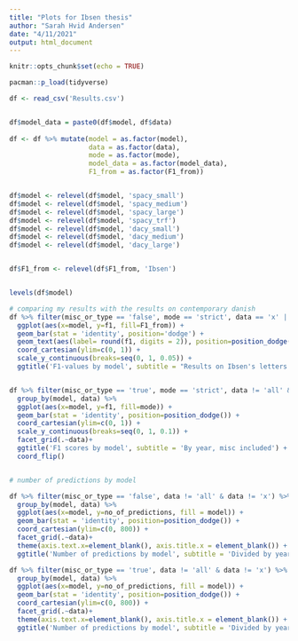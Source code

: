 ---
title: "Plots for Ibsen thesis"
author: "Sarah Hvid Andersen"
date: "4/11/2021"
output: html_document
---

```{r setup, include=FALSE}
knitr::opts_chunk$set(echo = TRUE)

pacman::p_load(tidyverse)

```

```{r}
df <- read_csv('Results.csv')


df$model_data = paste0(df$model, df$data)
  
df <- df %>% mutate(model = as.factor(model),
                    data = as.factor(data),
                    mode = as.factor(mode),
                    model_data = as.factor(model_data),
                    F1_from = as.factor(F1_from))


df$model <- relevel(df$model, 'spacy_small')
df$model <- relevel(df$model, 'spacy_medium')
df$model <- relevel(df$model, 'spacy_large')
df$model <- relevel(df$model, 'spacy_trf')
df$model <- relevel(df$model, 'dacy_small')
df$model <- relevel(df$model, 'dacy_medium')
df$model <- relevel(df$model, 'dacy_large')


df$F1_from <- relevel(df$F1_from, 'Ibsen')


levels(df$model) 

```

```{r}

# comparing my results with the results on contemporary danish
df %>% filter(misc_or_type == 'false', mode == 'strict', data == 'x' | data == 'all') %>%  
  ggplot(aes(x=model, y=f1, fill=F1_from)) + 
  geom_bar(stat = 'identity', position='dodge') +
  geom_text(aes(label= round(f1, digits = 2)), position=position_dodge(width=0.9), vjust=-0.25) +
  coord_cartesian(ylim=c(0, 1)) + 
  scale_y_continuous(breaks=seq(0, 1, 0.05)) +
  ggtitle('F1-values by model', subtitle = "Results on Ibsen's letters vs. contemporary Danish")


df %>% filter(misc_or_type == 'true', mode == 'strict', data != 'all' & data != 'x') %>%
  group_by(model, data) %>% 
  ggplot(aes(x=model, y=f1, fill=mode)) + 
  geom_bar(stat = 'identity', position=position_dodge()) +
  coord_cartesian(ylim=c(0, 1)) + 
  scale_y_continuous(breaks=seq(0, 1, 0.1)) +
  facet_grid(.~data)+
  ggtitle('F1 scores by model', subtitle = 'By year, misc included') +
  coord_flip()


# number of predictions by model

df %>% filter(misc_or_type == 'false', data != 'all' & data != 'x') %>%
  group_by(model, data) %>% 
  ggplot(aes(x=model, y=no_of_predictions, fill = model)) + 
  geom_bar(stat = 'identity', position=position_dodge()) +
  coord_cartesian(ylim=c(0, 800)) + 
  facet_grid(.~data)+
  theme(axis.text.x=element_blank(), axis.title.x = element_blank()) +
  ggtitle('Number of predictions by model', subtitle = 'Divided by year, MISC excluded')

df %>% filter(misc_or_type == 'true', data != 'all' & data != 'x') %>%
  group_by(model, data) %>% 
  ggplot(aes(x=model, y=no_of_predictions, fill = model)) + 
  geom_bar(stat = 'identity', position=position_dodge()) +
  coord_cartesian(ylim=c(0, 800)) + 
  facet_grid(.~data)+
  theme(axis.text.x=element_blank(), axis.title.x = element_blank()) +
  ggtitle('Number of predictions by model', subtitle = 'Divided by year, MISC included')




```

